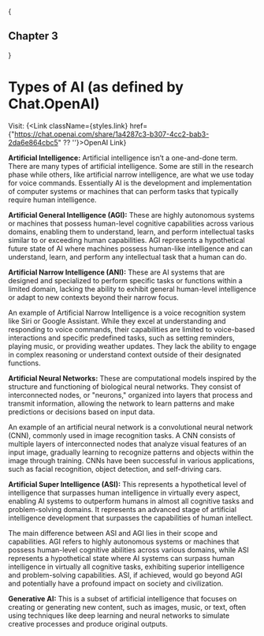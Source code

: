 
{<h2 className={styles.centerText}>Chapter 3</h2>}

# Types of AI (as defined by Chat.OpenAI)

Visit: {<Link className={styles.link} href={"https://chat.openai.com/share/1a4287c3-b307-4cc2-bab3-2da6e864cbc5" ?? ''}>OpenAI Link</Link>}

**Artificial Intelligence:** Artificial intelligence isn’t a one-and-done term. There are many types of artificial intelligence. Some are still in the research phase while others, like artificial narrow intelligence, are what we use today for voice commands. Essentially AI is the development and implementation of computer systems or machines that can perform tasks that typically require human intelligence.

**Artificial General Intelligence (AGI):** These are highly autonomous systems or machines that possess human-level cognitive capabilities across various domains, enabling them to understand, learn, and perform intellectual tasks similar to or exceeding human capabilities. AGI represents a hypothetical future state of AI where machines possess human-like intelligence and can understand, learn, and perform any intellectual task that a human can do. 

**Artificial Narrow Intelligence (ANI):** These are AI systems that are designed and specialized to perform specific tasks or functions within a limited domain, lacking the ability to exhibit general human-level intelligence or adapt to new contexts beyond their narrow focus.

An example of Artificial Narrow Intelligence is a voice recognition system like Siri or Google Assistant. While they excel at understanding and responding to voice commands, their capabilities are limited to voice-based interactions and specific predefined tasks, such as setting reminders, playing music, or providing weather updates. They lack the ability to engage in complex reasoning or understand context outside of their designated functions.

**Artificial Neural Networks:** These are computational models inspired by the structure and functioning of biological neural networks. They consist of interconnected nodes, or "neurons," organized into layers that process and transmit information, allowing the network to learn patterns and make predictions or decisions based on input data.

An example of an artificial neural network is a convolutional neural network (CNN), commonly used in image recognition tasks. A CNN consists of multiple layers of interconnected nodes that analyze visual features of an input image, gradually learning to recognize patterns and objects within the image through training. CNNs have been successful in various applications, such as facial recognition, object detection, and self-driving cars.

**Artificial Super Intelligence (ASI):** This represents a hypothetical level of intelligence that surpasses human intelligence in virtually every aspect, enabling AI systems to outperform humans in almost all cognitive tasks and problem-solving domains. It represents an advanced stage of artificial intelligence development that surpasses the capabilities of human intellect.

The main difference between ASI and AGI lies in their scope and capabilities. AGI refers to highly autonomous systems or machines that possess human-level cognitive abilities across various domains, while ASI represents a hypothetical state where AI systems can surpass human intelligence in virtually all cognitive tasks, exhibiting superior intelligence and problem-solving capabilities. ASI, if achieved, would go beyond AGI and potentially have a profound impact on society and civilization.

**Generative AI:** This is a subset of artificial intelligence that focuses on creating or generating new content, such as images, music, or text, often using techniques like deep learning and neural networks to simulate creative processes and produce original outputs.
